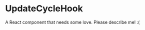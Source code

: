
<Meta title="@flapjs/hooks/UpdateCycleHook"
    component={UpdateCycleHook}/>

# UpdateCycleHook

A React component that needs some love. Please describe me! :(

<Props of={UpdateCycleHook}/>

